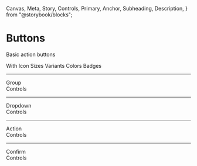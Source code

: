   Canvas,
  Meta,
  Story,
  Controls,
  Primary,
  Anchor,
  Subheading,
  Description,
} from "@storybook/blocks";

<Meta of={ButtonStories} />

# Buttons

Basic action buttons

<Primary />

<Anchor storyId="withIcon">
  <Subheading>With Icon</Subheading>
</Anchor>
<Canvas of={ButtonStories.WithIcon} />

<Anchor storyId="sizes">
  <Subheading>Sizes</Subheading>
</Anchor>
<Canvas of={ButtonStories.Sizes} />

<Anchor storyId="variants">
  <Subheading>Variants</Subheading>
</Anchor>
<Canvas of={ButtonStories.Variants} />

<Anchor storyId="colors">
  <Subheading>Colors</Subheading>
</Anchor>
<Canvas of={ButtonStories.Colors} />

<Anchor storyId="badges">
  <Subheading>Badges</Subheading>
</Anchor>
<Canvas of={ButtonStories.Badges} />

---

<Anchor storyId="group">
  <Subheading>Group</Subheading>
</Anchor>
<Canvas of={GroupStories.Group} />
<AxCollapsable>
  <div>Controls</div>
  <Controls of={GroupStories.Group} />
</AxCollapsable>

---

<Anchor storyId="dropdown">
  <Subheading>Dropdown</Subheading>
</Anchor>

<Canvas of={DropdownStories.Dropdown} meta={DropdownStories} />
<AxCollapsable>
  <div>Controls</div>
  <Controls of={DropdownStories.Dropdown} />
</AxCollapsable>

---

<Anchor storyId="action">
  <Subheading>Action</Subheading>
</Anchor>

<Canvas of={ActionStories.Actions} meta={ActionStories} />
<AxCollapsable>
  <div>Controls</div>
  <Controls of={ActionStories.Actions} />
</AxCollapsable>

---

<Anchor storyId="confirm">
  <Subheading>Confirm</Subheading>
</Anchor>

<Canvas of={ConfirmStories.Confirm} meta={ConfirmStories} />
<AxCollapsable>
  <div>Controls</div>
  <Controls of={ConfirmStories.Confirm} />
</AxCollapsable>
